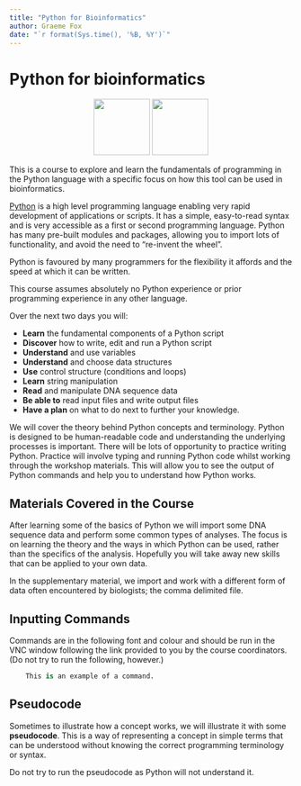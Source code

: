 ```yaml
---
title: "Python for Bioinformatics"
author: Graeme Fox
date: "`r format(Sys.time(), '%B, %Y')`"
---
```


# Python for bioinformatics

<center>![](images/python_logo.png){height="100px"} ![](images/biopython_logo.png){height="100px"}</center>

This is a course to explore and learn the fundamentals of programming in the Python language with a specific focus on how this tool can be used in bioinformatics.

[Python](https://www.python.org) is a high level programming language enabling very rapid development of applications or scripts. It has a simple, easy-to-read syntax and is very accessible as a first or second programming language. Python has many pre-built modules and packages, allowing you to import lots of functionality, and avoid the need to "re-invent the wheel".

Python is favoured by many programmers for the flexibility it affords and the speed at which it can be written.

This course assumes absolutely no Python experience or prior programming experience in any other language.

Over the next two days you will:

-   **Learn** the fundamental components of a Python script
-   **Discover** how to write, edit and run a Python script
-   **Understand** and use variables
-   **Understand** and choose data structures
-   **Use** control structure (conditions and loops)
-   **Learn** string manipulation
-   **Read** and manipulate DNA sequence data
-   **Be able to** read input files and write output files
-   **Have a plan** on what to do next to further your knowledge.

We will cover the theory behind Python concepts and terminology. Python is designed to be human-readable code and understanding the underlying processes is important. There will be lots of opportunity to practice writing Python. Practice will involve typing and running Python code whilst working through the workshop materials. This will allow you to see the output of Python commands and help you to understand how Python works.

## Materials Covered in the Course

After learning some of the basics of Python we will import some DNA sequence data and perform some common types of analyses. The focus is on learning the theory and the ways in which Python can be used, rather than the specifics of the analysis. Hopefully you will take away new skills that can be applied to your own data.

In the supplementary material, we import and work with a different form of data often encountered by biologists; the comma delimited file.

## Inputting Commands

Commands are in the following font and colour and should be run in the VNC window following the link provided to you by the course coordinators. (Do not try to run the following, however.)

```python
    This is an example of a command.
```

## Pseudocode

Sometimes to illustrate how a concept works, we will illustrate it with some <b>pseudocode</b>. This is a way of representing a concept in simple terms that can be understood without knowing the correct programming terminology or syntax.

Do not try to run the pseudocode as Python will not understand it.